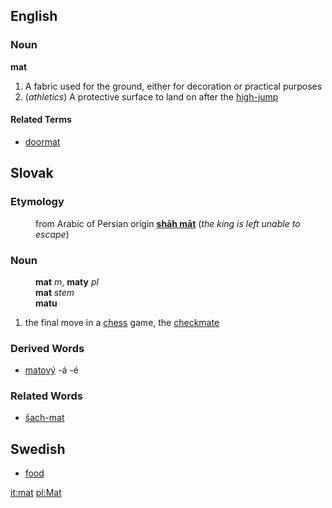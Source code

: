 ==English==

===Noun===
'''mat'''
# A fabric used for the ground, either for decoration or practical purposes
# (''athletics'') A protective surface to land on after the [[high-jump]]
{{stub}}
====Related Terms====
*[[doormat]]
==Slovak==
===Etymology===
:from Arabic of Persian origin '''[[shāh māt]]''' (''the king is left unable to escape'')
===Noun===
:'''mat''' ''m'', '''maty''' ''pl''
:'''mat''' ''stem''
:'''matu''' ''{{gensg}}''
# the final move in a [[chess]] game, the [[checkmate]]
===Derived Words===
* [[matový]] -á -é
===Related Words===
* [[šach-mat#Slovak|šach-mat]]

==Swedish==
* [[food]]

[[it:mat]]
[[pl:Mat]]